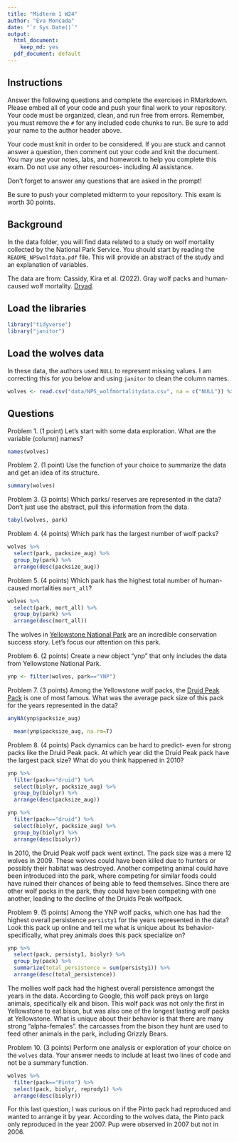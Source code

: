 ```yaml
---
title: "Midterm 1 W24"
author: "Eva Moncada"
date: "`r Sys.Date()`"
output:
  html_document: 
    keep_md: yes
  pdf_document: default
---
```


## Instructions
Answer the following questions and complete the exercises in RMarkdown. Please embed all of your code and push your final work to your repository. Your code must be organized, clean, and run free from errors. Remember, you must remove the `#` for any included code chunks to run. Be sure to add your name to the author header above. 

Your code must knit in order to be considered. If you are stuck and cannot answer a question, then comment out your code and knit the document. You may use your notes, labs, and homework to help you complete this exam. Do not use any other resources- including AI assistance.  

Don't forget to answer any questions that are asked in the prompt!  

Be sure to push your completed midterm to your repository. This exam is worth 30 points.  

## Background
In the data folder, you will find data related to a study on wolf mortality collected by the National Park Service. You should start by reading the `README_NPSwolfdata.pdf` file. This will provide an abstract of the study and an explanation of variables.  

The data are from: Cassidy, Kira et al. (2022). Gray wolf packs and human-caused wolf mortality. [Dryad](https://doi.org/10.5061/dryad.mkkwh713f). 

## Load the libraries
```r
library("tidyverse")
library("janitor")
```

## Load the wolves data
In these data, the authors used `NULL` to represent missing values. I am correcting this for you below and using `janitor` to clean the column names.
```r
wolves <- read.csv("data/NPS_wolfmortalitydata.csv", na = c("NULL")) %>% clean_names()
```

## Questions
Problem 1. (1 point) Let's start with some data exploration. What are the variable (column) names?  

```r
names(wolves)
```

Problem 2. (1 point) Use the function of your choice to summarize the data and get an idea of its structure.  

```r
summary(wolves)
```

Problem 3. (3 points) Which parks/ reserves are represented in the data? Don't just use the abstract, pull this information from the data.  

```r
tabyl(wolves, park)
```

Problem 4. (4 points) Which park has the largest number of wolf packs?

```r
wolves %>% 
  select(park, packsize_aug) %>% 
  group_by(park) %>% 
  arrange(desc(packsize_aug))
```

Problem 5. (4 points) Which park has the highest total number of human-caused mortalities `mort_all`?

```r
wolves %>% 
  select(park, mort_all) %>% 
  group_by(park) %>% 
  arrange(desc(mort_all))
```

The wolves in [Yellowstone National Park](https://www.nps.gov/yell/learn/nature/wolf-restoration.htm) are an incredible conservation success story. Let's focus our attention on this park.  

Problem 6. (2 points) Create a new object "ynp" that only includes the data from Yellowstone National Park. 

```r
ynp <- filter(wolves, park=="YNP")
```



Problem 7. (3 points) Among the Yellowstone wolf packs, the [Druid Peak Pack](https://www.pbs.org/wnet/nature/in-the-valley-of-the-wolves-the-druid-wolf-pack-story/209/) is one of most famous. What was the average pack size of this pack for the years represented in the data?
```r
anyNA(ynp$packsize_aug)
```

```r
  mean(ynp$packsize_aug, na.rm=T)
```


Problem 8. (4 points) Pack dynamics can be hard to predict- even for strong packs like the Druid Peak pack. At which year did the Druid Peak pack have the largest pack size? What do you think happened in 2010?

```r
ynp %>% 
  filter(pack=="druid") %>% 
  select(biolyr, packsize_aug) %>% 
  group_by(biolyr) %>% 
  arrange(desc(packsize_aug))
```

```r
ynp %>% 
  filter(pack=="druid") %>% 
  select(biolyr, packsize_aug) %>% 
  group_by(biolyr) %>% 
  arrange(desc(biolyr))
```

In 2010, the Druid Peak wolf pack went extinct. The pack size was a mere 12 wolves in 2009. These wolves could have been killed due to hunters or possibly their habitat was destroyed. Another competing animal could have been introduced into the park, where competing for similar foods could have ruined their chances of being able to feed themselves. Since there are other wolf packs in the park, they could have been competing with one another, leading to the decline of the Druids Peak wolfpack.

Problem 9. (5 points) Among the YNP wolf packs, which one has had the highest overall persistence `persisty1` for the years represented in the data? Look this pack up online and tell me what is unique about its behavior- specifically, what prey animals does this pack specialize on?  

```r
ynp %>%
  select(pack, persisty1, biolyr) %>% 
  group_by(pack) %>%
  summarize(total_persistence = sum(persisty1)) %>%
  arrange(desc(total_persistence))  
```

The mollies wolf pack had the highest overall persistence amongst the years in the data. According to Google, this wolf pack preys on large animals, specifically elk and bison. This wolf pack was not only the first in Yellowstone to eat bison, but was also one of the longest lasting wolf packs at Yellowstone. What is unique about their behavior is that there are many strong "alpha-females". the carcasses from the bison they hunt are used to feed other animals in the park, including Grizzly Bears.


Problem 10. (3 points) Perform one analysis or exploration of your choice on the `wolves` data. Your answer needs to include at least two lines of code and not be a summary function.  


```r
wolves %>% 
  filter(pack=="Pinto") %>% 
  select(pack, biolyr, reprody1) %>% 
  arrange(desc(biolyr))
```
For this last question, I was curious on if the Pinto pack had reproduced and wanted to arrange it by year. According to the wolves data, the Pinto pack only reproduced in the year 2007. Pup were observed in 2007 but not in 2006. 
